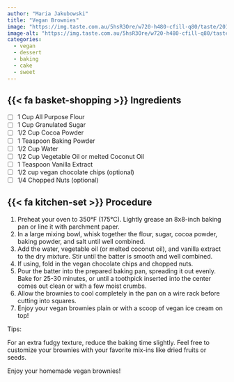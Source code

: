 ```yaml
---
author: "Maria Jakubowski"
title: "Vegan Brownies"
image: "https://img.taste.com.au/5hsR3Ore/w720-h480-cfill-q80/taste/2016/11/classic-chewy-brownie-102727-1.jpeg"
image-alt: "https://img.taste.com.au/5hsR3Ore/w720-h480-cfill-q80/taste/2016/11/classic-chewy-brownie-102727-1.jpeg"
categories:
  - vegan
  - dessert
  - baking
  - cake
  - sweet
---
```


## {{< fa basket-shopping >}} Ingredients

- [ ] 1 Cup All Purpose Flour
- [ ] 1 Cup Granulated Sugar
- [ ] 1/2 Cup Cocoa Powder
- [ ] 1 Teaspoon Baking Powder
- [ ] 1/2 Cup Water
- [ ] 1/2 Cup Vegetable Oil or melted Coconut Oil
- [ ] 1 Teaspoon Vanilla Extract
- [ ] 1/2 cup vegan chocolate chips (optional)
- [ ] 1/4 Chopped Nuts (optional)

## {{< fa kitchen-set >}} Procedure

1. Preheat your oven to 350°F (175°C). Lightly grease an 8x8-inch baking pan or line     it with parchment paper.
2. In a large mixing bowl, whisk together the flour, sugar, cocoa powder, baking         powder, and salt until well combined.
3. Add the water, vegetable oil (or melted coconut oil), and vanilla extract to the      dry mixture. Stir until the batter is smooth and well combined.
4. If using, fold in the vegan chocolate chips and chopped nuts.
5. Pour the batter into the prepared baking pan, spreading it out evenly. Bake for       25-30 minutes, or until a toothpick inserted into the center comes out clean or       with a few moist crumbs.
6. Allow the brownies to cool completely in the pan on a wire rack before cutting into    squares.
7. Enjoy your vegan brownies plain or with a scoop of vegan ice cream on top!

Tips:

For an extra fudgy texture, reduce the baking time slightly.
Feel free to customize your brownies with your favorite mix-ins like dried fruits or seeds.

Enjoy your homemade vegan brownies!
